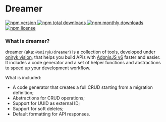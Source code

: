# Dreamer

<div className="flex flex-row gap-2">
  <a href="https://www.npmjs.com/package/@oniryk/dreamer">
  <img src="https://img.shields.io/npm/v/@oniryk/dreamer.svg?style=for-the-badge" alt="npm version" />
  </a>
  <a href="https://www.npmjs.com/package/@oniryk/dreamer">
    <img src="https://img.shields.io/npm/dt/@oniryk/dreamer.svg?style=for-the-badge" alt="npm total downloads" />
  </a>
  <a href="https://www.npmjs.com/package/@oniryk/dreamer">
    <img src="https://img.shields.io/npm/dm/@oniryk/dreamer.svg?style=for-the-badge" alt="npm monthly downloads" />
  </a>
  <a href="https://www.npmjs.com/package/@oniryk/dreamer">
    <img src="https://img.shields.io/npm/l/@oniryk/dreamer.svg?style=for-the-badge" alt="npm license" />
  </a>
</div>

### What is dreamer?

dreamer (aka: `@oniryk/dreamer`) is a collection of tools, developed under [oniryk vision](http://oniryk.tech/manifest), that helps you build APIs with [AdonisJS v6](https://adonisjs.com) faster and easier. It includes a code generator and a set of helper functions and abstractions to speed up your development workflow.

What is included:

- A code generator that creates a full CRUD starting from a migration definition;
- Abstractions for CRUD operations;
- Support for UUID as external ID;
- Support for soft deletes;
- Default formatting for API responses.
